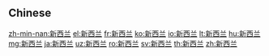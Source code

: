 {{also|新西蘭}}
==Chinese==
{{zh-see|新西蘭}}

[[zh-min-nan:新西兰]]
[[el:新西兰]]
[[fr:新西兰]]
[[ko:新西兰]]
[[io:新西兰]]
[[lt:新西兰]]
[[hu:新西兰]]
[[mg:新西兰]]
[[ja:新西兰]]
[[uz:新西兰]]
[[ro:新西兰]]
[[sv:新西兰]]
[[th:新西兰]]
[[zh:新西兰]]